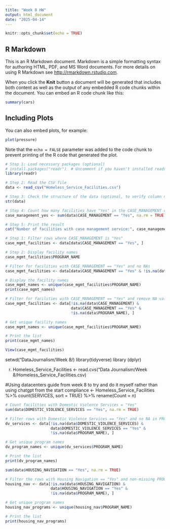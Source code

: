 ```yaml
---
title: "Week 8 HW"
output: html_document
date: "2025-04-14"
---
```


```r
knitr::opts_chunk$set(echo = TRUE)
```

## R Markdown

This is an R Markdown document. Markdown is a simple formatting syntax for authoring HTML, PDF, and MS Word documents. For more details on using R Markdown see <http://rmarkdown.rstudio.com>.

When you click the **Knit** button a document will be generated that includes both content as well as the output of any embedded R code chunks within the document. You can embed an R code chunk like this:

```r
summary(cars)
```

## Including Plots

You can also embed plots, for example:

```r
plot(pressure)
```

Note that the `echo = FALSE` parameter was added to the code chunk to prevent printing of the R code that generated the plot.

```r
# Step 1: Load necessary packages (optional)
# install.packages("readr")  # Uncomment if you haven't installed readr
library(readr)

# Step 2: Read the CSV file
data <- read_csv("Homeless_Service_Facilities.csv")

# Step 3: Check the structure of the data (optional, to verify column names)
str(data)

# Step 4: Count how many facilities have "Yes" in the CASE_MANAGEMENT column
case_management_yes <- sum(data$CASE_MANAGEMENT == "Yes", na.rm = TRUE)

# Step 5: Print the result
cat("Number of facilities with case management service:", case_management_yes, "\n")

```
```r
# Step 1: Filter rows where CASE_MANAGEMENT is "Yes"
case_mgmt_facilities <- data[data$CASE_MANAGEMENT == "Yes", ]

# Step 2: Display facility names
case_mgmt_facilities$PROGRAM_NAME
```
```r
# Filter for facilities with CASE_MANAGEMENT == "Yes" and no NAs
case_mgmt_facilities <- data[data$CASE_MANAGEMENT == "Yes" & !is.na(data$PROGRAM_NAME, ]

# Display the facility names
case_mgmt_names <- unique(case_mgmt_facilities$PROGRAM_NAME)
print(case_mgmt_names)
```
```r
# Filter for facilities with CASE_MANAGEMENT == "Yes" and remove NA values in both columns
case_mgmt_facilities <- data[!is.na(data$CASE_MANAGEMENT) & 
                             data$CASE_MANAGEMENT == "Yes" & 
                             !is.na(data$PROGRAM_NAME), ]

# Get unique facility names
case_mgmt_names <- unique(case_mgmt_facilities$PROGRAM_NAME)

# Print the list
print(case_mgmt_names)
```
```r
View(case_mgmt_facilities)
```

setwd("DataJournalism/Week 8/)
library(tidyverse)
library (dplyr)

(r)
Homeless_Service_Facilities <- read.cvs("Data Journalism/Week 8/Homeless_Service_Facilities.csv)

#Using datacenters guide from week 8 to try and do it myself rather than using chatgpt from the start
compliance <- Homeless_Service_Facilities %>%
  count(SERVICES, sort = TRUE) %>%
  rename(Count = n)
  
```r
# Count facilities with Domestic Violence Services = "Yes"
sum(data$DOMESTIC_VIOLENCE_SERVICES == "Yes", na.rm = TRUE)
```
```r
# Filter rows with Domestic Violence Services == "Yes" and no NA in PROGRAM_NAME
dv_services <- data[!is.na(data$DOMESTIC_VIOLENCE_SERVICES) &
                    data$DOMESTIC_VIOLENCE_SERVICES == "Yes" &
                    !is.na(data$PROGRAM_NAME), ]

# Get unique program names
dv_program_names <- unique(dv_services$PROGRAM_NAME)

# Print the list
print(dv_program_names)

```
```r
sum(data$HOUSING_NAVIGATION == "Yes", na.rm = TRUE)
```
```r
# Filter the rows with Housing Navigation == "Yes" and non-missing PROGRAM_NAME
housing_nav <- data[!is.na(data$HOUSING_NAVIGATION) &
                    data$HOUSING_NAVIGATION == "Yes" &
                    !is.na(data$PROGRAM_NAME), ]

# Get unique program names
housing_nav_programs <- unique(housing_nav$PROGRAM_NAME)

# Print the list
print(housing_nav_programs)
```
```r
```
  
  